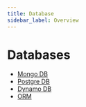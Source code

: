 ```yaml
---
title: Database
sidebar_label: Overview
---
```


# Databases

- [Mongo DB](/docs/database/mongodb)
- [Postgre DB](/docs/database/postgredb)
- [Dynamo DB](/docs/database/dynamodb)
- [ORM](/docs/database/orm)
